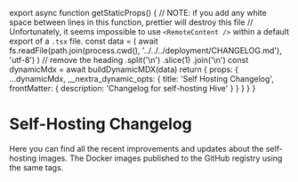 
export async function getStaticProps() {
  // NOTE: if you add any white space between lines in this function, prettier will destroy this file
  // Unfortunately, it seems impossible to use `<RemoteContent />` within a default export of a `.tsx` file.
  const data = (
    await fs.readFile(path.join(process.cwd(), '../../../deployment/CHANGELOG.md'), 'utf-8')
  )
    // remove the heading
    .split('\n')
    .slice(1)
    .join('\n')
  const dynamicMdx = await buildDynamicMDX(data)
  return {
    props: {
      ...dynamicMdx,
      __nextra_dynamic_opts: {
        title: 'Self Hosting Changelog',
        frontMatter: {
          description: 'Changelog for self-hosting Hive'
        }
      }
    }
  }
}

# Self-Hosting Changelog

Here you can find all the recent improvements and updates about the self-hosting images. The Docker
images published to the GitHub registry using the same tags.

<RemoteContent />
